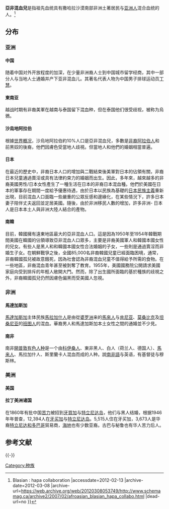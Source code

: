 {{noteTA
|1=zh-hans:泰格·伍兹;zh-hk:老虎活士;zh-tw:老虎伍茲;zh-sg:老虎伍兹;
}}
{{Infobox ethnic group
|group= 亚非混血
|image= [[File:Tyson_Beckford_(cropped).jpg|95px]] [[File:NaomiCampbell.jpg|98px]] [[File:Osaka07_D7M_Bryan_Clay.jpg|99px]] [[File:Staceyann_Chin_by_David_Shankbone.jpg|92px]] [[File:Crystal_Kay_2008.jpg|109px]] <!--  [[File:Kamala_harris_photo_2008.jpg|87px]] --> [[File:ChanelIman.jpg|80px]] <!-- [[File:Chyna-Layne.jpg|85]] [[File:Lou-Jing.jpg|85px]] --> [[File:Jean_Ping_080202-F-1644L-081_0YWDF.jpg|89px]] [[File:Robert_Scott.jpg|85px]][[File:Tyga_at_VMAs.png|89px]]} 
|caption= <small>著名的亚非混血:<br/><!--[[Chyna_Layne|Chyna Layne]] · [[Lou_Jing|Lou Jing]] · -->{{le|鮑比·斯科特|Bobby Scott (U.S. politician)|鮑比·斯科特}} · [[Bryan_Clay|Bryan Clay]] · [[泰格·伍兹|泰格·伍兹]] · [[Kamala_Harris|Kamala Harris]] · [[娜奧美·金宝|娜奧美·金宝]] · [[Staceyann_Chin|Staceyann Chin]] · [[Will_Demps|Will Demps]] · [[Tyson_Beckford|Tyson Beckford]] · [[让·平|让·平]] · [[香奈儿·依曼|香奈儿·依曼]] · [[克莉丝朵·凯儿|克莉丝朵·凯儿]] · [[泰加_(歌手)|泰加]]</small>
|population= 官方人口数量未知; 美国：106782（2000）<ref>[http://factfinder.census.gov/servlet/DTTable?_bm=y&-geo_id=01000US&-reg=DEC_2000_SF2_U_PCT001:001|111&-ds_name=DEC_2000_SF2_U&-_lang=en&-redoLog=true&-mt_name=DEC_2000_SF2_U_PCT001&-format=&-CONTEXT=dt U.S. Census Bureau, Census 2000]{{Dead link}}</ref>
|popplace={{flagcountry|United States}} · {{flagcountry|Puerto Rico}} · {{flagcountry|Jamaica}} · {{flagcountry|Trinidad}} · {{flagcountry|Guyana}} · {{flagcountry|South Africa}} · {{flagcountry|Kenya}} · {{flagcountry|United Kingdom}} · {{flagcountry|Réunion}} · {{flagcountry|Suriname}} · {{flagcountry|India}} ·  {{flagcountry|Madagascar}} }} 

'''亞非混血兒'''是指祖先血统具有撒哈拉沙漠南部非洲土著居民与[[黄色人种|亚洲人]]混合血统的人。<ref>{{Cite web |url=http://www.schemamag.ca/archive2/2007/02/afroasian_blasian_hapa_collabo.html |title=Schema Magazine - Afro-Asian {{!}} Blasian : hapa collaboration |accessdate=2012-02-13 |archive-date=2012-03-08 |archive-url=https://web.archive.org/web/20120308053749/http://www.schemamag.ca/archive2/2007/02/afroasian_blasian_hapa_collabo.html |dead-url=no }}</ref>

== 分布 ==
=== 亚洲 ===
==== 中国 ====
{{See also|广州黑人}}
随着中国对外开放程度的加深，在少量非洲裔人士到中国城市留学经商，其中一部分人与当地人士通婚并产下亚非混血儿。其著名代表人物为中国男子排球运动员[[丁慧|丁慧]]。

==== 東南亚 ====
越战时期有非裔美軍在越南与泰国留下混血种，但在泰国他们很受歧视，被称为烏鴉。

==== 沙烏地阿拉伯 ====
根據[[世界概况|世界概况]]，沙烏地阿拉伯約10%人口是亞非混血兒，多數是[[非裔阿拉伯人|非裔阿拉伯人]]和前黑奴的後裔，他們因膚色受當地人歧視。但當地人和他們的婚姻相當普遍。

==== 日本 ====
在最近的歷史中，非裔日本人口的增加與二戰結束後美軍對日本的佔領有關，非裔日本兒童通過賣淫或具有法律約束力的婚姻而出生。因此，多年來，越來越多的非裔美國男性/日本女性產生了一種生活在日本的非裔日本混血種。他們於美國在日本的軍事存在期間一度給予優惠待遇，由於日本以民族為基礎的[[日本民族主義|日本民族主義]]重新出現，目前混血人口面臨一些嚴重的公眾反感和邊緣化，在某些情況下，許多日本妻子陪伴丈夫返回並定居美國。隨後，由於非洲移民人數的增加，許多非洲- 日本人是日本本土人與非洲大陸人結合的產物。

==== 南韓 ====
目前，韓國擁有遠東地區最大的亞非混血人口。這是因為1950年至1954年韓戰期間美國在韓國的佔領導致亞非混血人口眾多，主要是非裔美國軍人和韓國本國女性的兒女。有些人是黑人和和韓國本國女性合法婚姻的子女，一些則是通過賣淫而非婚生子女。在朝鮮戰爭之後，全國85,000名非裔韓國兒童已經面臨困境，通常，非裔韓國孤兒被故意餓死，因為社會認為非裔混血兒童不值得給予所需的食物。在一些地區，非裔混血青年甚至被剝奪了教育。1955年，美國國務院公開請求美國家庭向受到排斥的年輕人敞開大門。然而，除了出生國所面臨的基於種族的歧視之外，非裔韓國孤兒仍然因膚色偏黑而受美國人忽視。

=== 非洲 ===
==== 馬達加斯加 ====
[[馬達加斯加|馬達加斯加]]主体民族[[馬拉加什人|馬拉加什人]]是由從[[婆罗洲|婆罗洲]]来的[[馬來人|馬來人]]与[[肯尼亚|肯尼亚]]、[[莫桑比克|莫桑比克]]及[[坦桑尼亚|坦桑尼亚]]的[[班图人|班图人]]的混血。華裔男人和馬達加斯加本土女性之間的通婚並不少見。

==== 南非 ====
南非[[開普敦有色人种|開普敦有色人种]]是一个由[[科伊桑人|科伊桑人]]、東非黑人、白人（荷兰人、德国人）、[[馬来人|馬来人]]、馬拉加什人、斯里蘭卡人混血而成的人种。說[[南非語|南非語]]与英语，有基督徒与穆斯林。

=== 美洲 ===
==== 美国 ====
{{Citation needed|在1882年[[排华法案|排华法案]]后，华工无法长期留下，他们与黑人结婚生活。|time=2020-03-01T09:18:19+00:00}}

==== 拉丁美洲诸国 ====
在1860年有批中国[[苦力|苦力]]被招到[[牙買加|牙買加]]与[[特立尼达岛|特立尼达岛]]，他们与黑人结婚，根据1946年年普查，12,394人在[[牙买加|牙买加]]与[[特立尼达岛|特立尼达岛]]。5,515人住在牙买加，3,673人是华裔[[特立尼达和多巴哥|特立尼达和多巴哥]]貿易商，[[海地|海地]]也有少数亚裔。古巴与秘鲁也有华人苦力后人。

== 参考文献 ==
{{Reflist|2}}

{{-}}
{{种族的划分}}

[[Category:种族|Category:种族]]